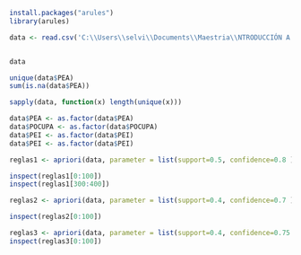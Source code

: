 ```{r}
install.packages("arules")
library(arules)

data <- read.csv('C:\\Users\\selvi\\Documents\\Maestria\\NTRODUCCIÓN A LA MINERÍA DE DATOS\\db_csv_\\db_csv_\\PERSONA_BDP.csv', sep=",")


data
```
```{r}
unique(data$PEA)
sum(is.na(data$PEA))

sapply(data, function(x) length(unique(x)))

data$PEA <- as.factor(data$PEA)
data$POCUPA <- as.factor(data$POCUPA)
data$PEI <- as.factor(data$PEI)
data$PEI <- as.factor(data$PEI)

reglas1 <- apriori(data, parameter = list(support=0.5, confidence=0.8 ))

inspect(reglas1[0:100])
inspect(reglas1[300:400])
```
```{r}
reglas2 <- apriori(data, parameter = list(support=0.4, confidence=0.7 ))

inspect(reglas2[0:100])
```

```{r}
reglas3 <- apriori(data, parameter = list(support=0.4, confidence=0.75 ))
inspect(reglas3[0:100])

```


